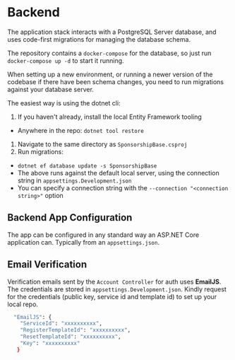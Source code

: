 # Backend

The application stack interacts with a PostgreSQL Server database, and uses code-first migrations for managing the database schema.

The repository contains a `docker-compose` for the database, so just run `docker-compose up -d` to start it running.

When setting up a new environment, or running a newer version of the codebase if there have been schema changes, you need to run migrations against your database server.

The easiest way is using the dotnet cli:

1. If you haven't already, install the local Entity Framework tooling

- Anywhere in the repo: `dotnet tool restore`

1. Navigate to the same directory as `SponsorshipBase.csproj`
1. Run migrations:

- `dotnet ef database update -s SponsorshipBase`
- The above runs against the default local server, using the connection string in `appsettings.Development.json`
- You can specify a connection string with the `--connection "<connection string>"` option

## Backend App Configuration

The app can be configured in any standard way an ASP.NET Core application can. Typically from an `appsettings.json`.

## Email Verification

Verification emails sent by the `Account Controller` for auth uses **EmailJS**. The credentials are stored in `appsettings.Development.json`. Kindly request for the credentials (public key, service id and template id) to set up your local repo.

```bash
  "EmailJS": {
    "ServiceId": "xxxxxxxxxx",
    "RegisterTemplateId": "xxxxxxxxxx",
    "ResetTemplateId": "xxxxxxxxxx",
    "Key": "xxxxxxxxxx"
   }
```
